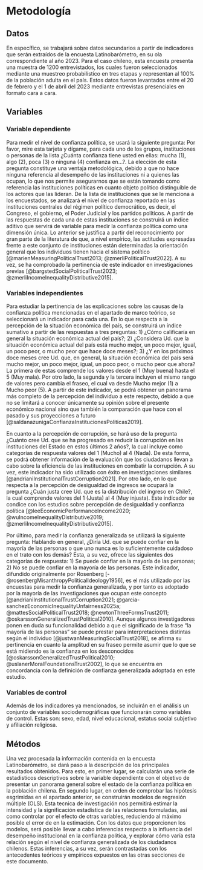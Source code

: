 # Metodología

## Datos

En específico, se trabajará sobre datos secundarios a partir de indicadores que serán extraídos de la encuesta Latinobarómetro, en su ola correspondiente al año 2023. Para el caso chileno, esta encuesta presenta una muestra de 1200 entrevistados, los cuales fueron seleccionados mediante una muestreo probabilístico en tres etapas y representan al 100% de la población adulta en el país. Estos datos fueron levantados entre el 20 de febrero y el 1 de abril del 2023 mediante entrevistas presenciales en formato cara a cara.

## Variables

### Variable dependiente

Para medir el nivel de confianza política, se usará la  siguiente pregunta: Por favor, mire esta tarjeta y dígame, para cada uno de los grupos, instituciones o personas de la lista ¿Cuánta confianza tiene usted en ellas: mucha (1), algo (2), poca (3) o ninguna (4) confianza en...?. La elección de esta pregunta constituye una ventaja metodológica, debido a que no hace ninguna referencia al desempeño de las instituciones ni a quienes las ocupan, lo que nos permite asegurarnos que se están tomando como referencia las instituciones políticas en cuanto objeto político distinguible de los actores que las lideran. De la lista de instituciones que se le menciona a los encuestados, se analizará el nivel de confianza reportado en las instituciones centrales del régimen político democrático, es decir, el Congreso, el gobierno, el Poder Judicial y los partidos políticos. A partir de las respuestas de cada una de estas instituciones se construirá un índice aditivo que servirá de variable para medir la confianza política como una dimensión única. Lo anterior se justifica a partir del reconocimiento por gran parte de la literatura de que, a nivel empírico, las actitudes expresadas frente a este conjunto de instituciones están determinadas la orientación general que los individuos tienen hacia el sistema político [@marienMeasuringPoliticalTrust2013; @zmerliPoliticalTrust2022]. A su vez, se ha comprobado la pertinencia de este indicador en investigaciones previas [@bargstedSocialPoliticalTrust2023; @zmerliIncomeInequalityDistributive2015].

### Variables independientes

Para estudiar la pertinencia de las explicaciones sobre las causas de la confianza política mencionadas en el apartado de marco teórico, se seleccionará un indicador para cada una. En lo que respecta a la percepción de la situación económica del país, se construirá un índice sumativo a partir de las respuestas a tres preguntas: 1) ¿Cómo calificaría en general la situación económica actual del país?; 2) ¿Considera Ud. que la situación económica actual del país está mucho mejor, un poco mejor, igual, un poco peor, o mucho peor que hace doce meses?; 3) ¿Y en los próximos doce meses cree Ud. que, en general, la situación económica del país será mucho mejor, un poco mejor, igual, un poco peor, o mucho peor que ahora? La primera de estas comprende los valores desde el 1 (Muy buena) hasta el 5 (Muy mala). Por otro lado, la segunda y la tercera incluyen el mismo rango de valores pero cambia el fraseo, el cual va desde Mucho mejor (1) a Mucho peor (5). A partir de este indicador, se podrá obtener un panorama más completo de la percepción del individuo a este respecto, debido a que no se limitará a conocer únicamente su opinión sobre el presente económico nacional sino que también la comparación que hace con el pasado y sus proyecciones a futuro [@saldanazunigaConfianzaInstitucionesPoliticas2019]. 

En cuanto a la percepción de corrupción, se hará uso de la pregunta ¿Cuánto cree Ud. que se ha progresado en reducir la corrupción en las instituciones del Estado en estos últimos 2 años?, la cual incluye como categorías de respuesta valores del 1 (Mucho) al 4 (Nada). De esta forma, se podrá obtener información de la evaluación que los ciudadanos llevan a cabo sobre la eficiencia de las instituciones en combatir la corrupción. A su vez, este indicador ha sido utilizado con éxito en investigaciones similares [@andrianiInstitutionalTrustCorruption2021]. Por otro lado, en lo que respecta a la percepción de desigualdad de ingresos se ocupará la pregunta ¿Cuán justa cree Ud. que es la distribución del ingreso en Chile?, la cual comprende valores del 1  (Justa) al 4 (Muy injusta). Este indicador se condice con los estudios sobre percepción de desigualdad y confianza política [@leeEconomicPerformanceIncome2020; @wuIncomeInequalityDistributive2019; @zmerliIncomeInequalityDistributive2015]. 
	
Por último, para medir la confianza generalizada se utilizará la siguiente pregunta: Hablando en general, ¿Diría Ud. que se puede confiar en la mayoría de las personas o que uno nunca es lo suficientemente cuidadoso en el trato con los demás? Esta, a su vez, ofrece las siguientes dos categorías de respuesta: 1) Se puede confiar en la mayoría de las personas; 2) No se puede confiar en la mayoría de las personas. Este indicador, difundido originalmente por Rosenberg [-@rosenbergMisanthropyPoliticalIdeology1956], es el más utilizado por las encuestas para medir la confianza generalizada, y por tanto es adoptado por la mayoría de las investigaciones que ocupan este concepto [@andrianiInstitutionalTrustCorruption2021; @garcia-sanchezEconomicInequalityUnfairness2025a; @mattesSocialPoliticalTrust2018; @newtonThreeFormsTrust2011; @oskarssonGeneralizedTrustPolitical2010]. Aunque algunos investigadores ponen en duda su funcionalidad debido a que el significado de la frase “la mayoría de las personas” se puede prestar para interpretaciones distintas según el individuo [@justwanMeasuringSocialTrust2018], se afirma su pertinencia en cuanto la amplitud en su fraseo permite asumir que lo que se está midiendo es la confianza en los desconocidos [@oskarssonGeneralizedTrustPolitical2010; @uslanerMoralFoundationsTrust2002], lo que se encuentra en concordancia con la definición de confianza generalizada adoptada en este estudio.
	
### Variables de control

  Además de los indicadores ya mencionados, se incluirán en el análisis un conjunto de variables sociodemográficas que funcionarán como variables de control. Estas son: sexo, edad, nivel educacional, estatus social subjetivo y afiliación religiosa.

## Métodos

Una vez procesada la información contenida en la encuesta Latinobarómetro, se dará paso a la descripción de los principales resultados obtenidos. Para esto, en primer lugar, se calcularán una serie de estadisticos descriptivos sobre la variable dependiente con el objetivo de presentar un panorama general sobre el estado de la confianza política en la población chilena. En segundo lugar, en orden de comprobar las hipótesis esgrimidas en el apartado anterior, se construirán modelos de regresión múltiple (OLS). Esta tecnica de investigación nos permitirá estimar la intensidad y la significación estadística de las relaciones formuladas, así como controlar por el efecto de otras variables, reduciendo al máximo posible el error de en la estimación.  Con los datos que proporcionen los modelos, será posible llevar a cabo inferencias respecto a la influencia del desempeño institucional en la confianza política, y explorar cómo varía esta relación según el nivel de confianza generalizada de los ciudadanos chilenos. Estas inferencias, a su vez, serán contrastadas con los antecedentes teóricos y empíricos expuestos en las otras secciones de este documento.